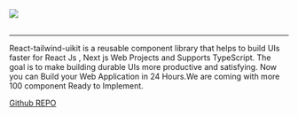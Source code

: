 
<Meta title="Docs/Intro" />

<div style={{ margin: '0 auto', maxWidth: '100%', color: 'white', textAlign: 'center' }}>
  <img
    style={{ width: '100%', margin: '0 auto 2em auto' }}
    src="https://raw.githubusercontent.com/gauravverma029/react-tailwind-uikit/design.png"
  />
  <br />
  <br />

---

React-tailwind-uikit is a reusable component library that helps to build UIs faster for React Js , Next js Web Projects and Supports TypeScript. The goal is to make building durable UIs more productive and satisfying. Now you can Build your Web Application in 24 Hours.We are coming with more 100 component Ready to Implement.

<a href="https://github.com/gauravverma029/react-tailwind-uikit/">Github REPO</a>

</div>
